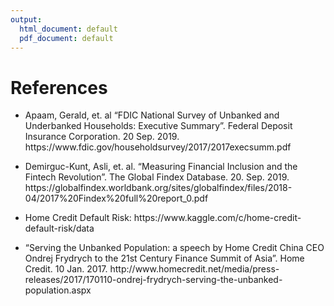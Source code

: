 ---
output:
  html_document: default
  pdf_document: default
---
# References

- Apaam, Gerald, et. al “FDIC National Survey of Unbanked and Underbanked Households: Executive Summary”. Federal Deposit Insurance Corporation. 20 Sep. 2019. https://www.fdic.gov/householdsurvey/2017/2017execsumm.pdf

-	Demirguc-Kunt, Asli, et. al. “Measuring Financial Inclusion and the Fintech Revolution”. The Global Findex Database. 20. Sep. 2019. https://globalfindex.worldbank.org/sites/globalfindex/files/2018-04/2017%20Findex%20full%20report_0.pdf

-	Home Credit Default Risk: https://www.kaggle.com/c/home-credit-default-risk/data

-	“Serving the Unbanked Population: a speech by Home Credit China CEO Ondrej Frydrych to the 21st Century Finance Summit of Asia”. Home Credit. 10 Jan. 2017. http://www.homecredit.net/media/press-releases/2017/170110-ondrej-frydrych-serving-the-unbanked-population.aspx

